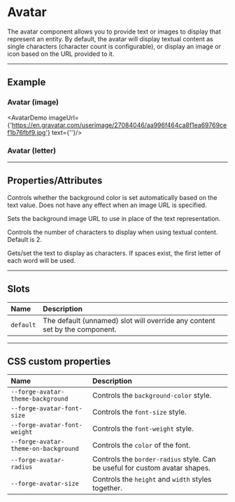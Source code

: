 
<PageSection>

# Avatar

The avatar component allows you to provide text or images to display that represent an entity. By default, the avatar
will display textual content as single characters (character count is configurable), or display an image or icon based
on the URL provided to it.

</PageSection>

---

<PageSection>

## Example

### Avatar (image)

<LiveDemo 
dense={true} 
codeHtml={AvatarImageCodeHtml()} 
codeBlazor={AvatarImageCodeBlazor()}>
  <AvatarDemo 
  imageUrl={'https://en.gravatar.com/userimage/27084046/aa996f464ca8f1ea69769cef1b76fbf9.jpg'}
  text={''}/>
</LiveDemo>

### Avatar (letter)

<LiveDemo 
dense={true} 
codeHtml={AvatarLetterCodeHtml()} 
codeBlazor={AvatarLetterCodeBlazor()}>
  <AvatarDemo/>
</LiveDemo>

</PageSection>

---

<PageSection>

## Properties/Attributes

<PropertyDef name="autoColor" type="boolean" defaultValue="false">

Controls whether the background color is set automatically based on the text value. Does not have any effect when an image URL is specified.

</PropertyDef>

<PropertyDef name="imageUrl" type="string" defaultValue="undefined">

Sets the background image URL to use in place of the text representation.

</PropertyDef>

<PropertyDef name="letterCount" type="number" defaultValue="2">

Controls the number of characters to display when using textual content. Default is 2.

</PropertyDef>

<PropertyDef name="text" type="boolean" defaultValue="&quot;&quot;">

Gets/set the text to display as characters. If spaces exist, the first letter of each word will be used.

</PropertyDef>

</PageSection>

---

<PageSection>

## Slots

| Name               | Description
| :------------------| :--------------------
| `default`          | The default (unnamed) slot will override any content set by the component.

</PageSection>

---

<PageSection>

## CSS custom properties

| Name                                            | Description
| :-----------------------------------------------| :--------------------
| `--forge-avatar-theme-background`                 | Controls the `background-color` style.
| `--forge-avatar-font-size`                        | Controls the `font-size` style.
| `--forge-avatar-font-weight`                      | Controls the `font-weight` style.
| `--forge-avatar-theme-on-background`              | Controls the `color` of the font.
| `--forge-avatar-radius`                           | Controls the `border-radius` style. Can be useful for custom avatar shapes.
| `--forge-avatar-size`                             | Controls the `height` and `width` styles together.

</PageSection>
